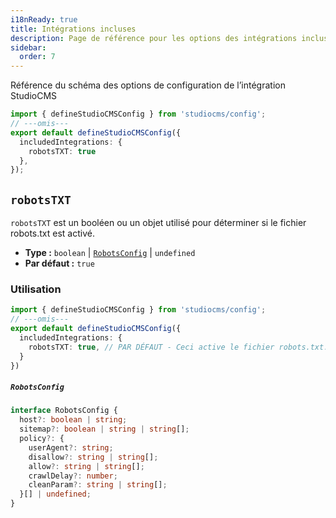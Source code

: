 ```yaml
---
i18nReady: true
title: Intégrations incluses
description: Page de référence pour les options des intégrations incluses de StudioCMS
sidebar:
  order: 7
---
```



Référence du schéma des options de configuration de l’intégration StudioCMS

```ts twoslash title="studiocms.config.mjs"
import { defineStudioCMSConfig } from 'studiocms/config';
// ---omis---
export default defineStudioCMSConfig({
  includedIntegrations: {
    robotsTXT: true
  },
});
```

## `robotsTXT`

`robotsTXT` est un booléen ou un objet utilisé pour déterminer si le fichier robots.txt est activé.

- **Type :** `boolean` | [`RobotsConfig`](#robotsconfig) | `undefined`
- **Par défaut :** `true`

### Utilisation

```ts twoslash {3} title="studiocms.config.mjs"
import { defineStudioCMSConfig } from 'studiocms/config';
// ---omis---
export default defineStudioCMSConfig({
  includedIntegrations: {
    robotsTXT: true, // PAR DÉFAUT - Ceci active le fichier robots.txt.
  }
})
```

##### `RobotsConfig`

```ts
interface RobotsConfig {
  host?: boolean | string;
  sitemap?: boolean | string | string[];
  policy?: {
    userAgent?: string;
    disallow?: string | string[];
    allow?: string | string[];
    crawlDelay?: number;
    cleanParam?: string | string[];
  }[] | undefined;
}
```
